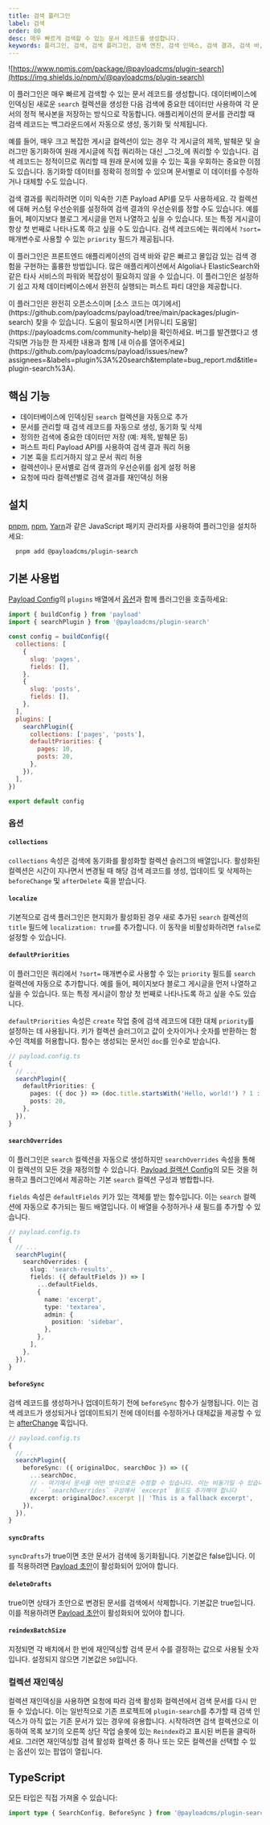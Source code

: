 ```yaml
---
title: 검색 플러그인
label: 검색
order: 80
desc: 매우 빠르게 검색할 수 있는 문서 레코드를 생성합니다.
keywords: 플러그인, 검색, 검색 플러그인, 검색 엔진, 검색 인덱스, 검색 결과, 검색 바, 검색 박스, 검색 필드, 검색 폼, 검색 입력
---
```


![https://www.npmjs.com/package/@payloadcms/plugin-search](https://img.shields.io/npm/v/@payloadcms/plugin-search)

이 플러그인은 매우 빠르게 검색할 수 있는 문서 레코드를 생성합니다. 데이터베이스에 인덱싱된 새로운 `search` 컬렉션을 생성한 다음 검색에 중요한 데이터만 사용하여 각 문서의 정적 복사본을 저장하는 방식으로 작동합니다. 애플리케이션의 문서를 관리할 때 검색 레코드는 백그라운드에서 자동으로 생성, 동기화 및 삭제됩니다.

예를 들어, 매우 크고 복잡한 게시글 컬렉션이 있는 경우 각 게시글의 제목, 발췌문 및 슬러그만 동기화하여 원래 게시글에 직접 쿼리하는 대신 _그것_에 쿼리할 수 있습니다. 검색 레코드는 정적이므로 쿼리할 때 원래 문서에 있을 수 있는 훅을 우회하는 중요한 이점도 있습니다. 동기화할 데이터를 정확히 정의할 수 있으며 문서별로 이 데이터를 수정하거나 대체할 수도 있습니다.

검색 결과를 쿼리하려면 이미 익숙한 기존 Payload API를 모두 사용하세요. 각 컬렉션에 대해 커스텀 우선순위를 설정하여 검색 결과의 우선순위를 정할 수도 있습니다. 예를 들어, 페이지보다 블로그 게시글을 먼저 나열하고 싶을 수 있습니다. 또는 특정 게시글이 항상 첫 번째로 나타나도록 하고 싶을 수도 있습니다. 검색 레코드에는 쿼리에서 `?sort=` 매개변수로 사용할 수 있는 `priority` 필드가 제공됩니다.

이 플러그인은 프론트엔드 애플리케이션의 검색 바와 같은 빠르고 몰입감 있는 검색 경험을 구현하는 훌륭한 방법입니다. 많은 애플리케이션에서 Algolia나 ElasticSearch와 같은 타사 서비스의 파워와 복잡성이 필요하지 않을 수 있습니다. 이 플러그인은 설정하기 쉽고 자체 데이터베이스에서 완전히 실행되는 퍼스트 파티 대안을 제공합니다.

<Banner type="info">
  이 플러그인은 완전히 오픈소스이며 [소스 코드는
  여기에서](https://github.com/payloadcms/payload/tree/main/packages/plugin-search)
  찾을 수 있습니다. 도움이 필요하시면 [커뮤니티
  도움말](https://payloadcms.com/community-help)을 확인하세요. 버그를 발견했다고 생각되면
  가능한 한 자세한 내용과 함께 [새 이슈를
  열어주세요](https://github.com/payloadcms/payload/issues/new?assignees=&labels=plugin%3A%20search&template=bug_report.md&title=plugin-search%3A).
</Banner>

## 핵심 기능

- 데이터베이스에 인덱싱된 `search` 컬렉션을 자동으로 추가
- 문서를 관리할 때 검색 레코드를 자동으로 생성, 동기화 및 삭제
- 정의한 검색에 중요한 데이터만 저장 (예: 제목, 발췌문 등)
- 퍼스트 파티 Payload API를 사용하여 검색 결과 쿼리 허용
- 기본 훅을 트리거하지 않고 문서 쿼리 허용
- 컬렉션이나 문서별로 검색 결과의 우선순위를 쉽게 설정 허용
- 요청에 따라 컬렉션별로 검색 결과를 재인덱싱 허용

## 설치

[pnpm](https://pnpm.io), [npm](https://npmjs.com), [Yarn](https://yarnpkg.com)과 같은 JavaScript 패키지 관리자를 사용하여 플러그인을 설치하세요:

```bash
  pnpm add @payloadcms/plugin-search
```

## 기본 사용법

[Payload Config](https://payloadcms.com/docs/configuration/overview)의 `plugins` 배열에서 [옵션](#options)과 함께 플러그인을 호출하세요:

```js
import { buildConfig } from 'payload'
import { searchPlugin } from '@payloadcms/plugin-search'

const config = buildConfig({
  collections: [
    {
      slug: 'pages',
      fields: [],
    },
    {
      slug: 'posts',
      fields: [],
    },
  ],
  plugins: [
    searchPlugin({
      collections: ['pages', 'posts'],
      defaultPriorities: {
        pages: 10,
        posts: 20,
      },
    }),
  ],
})

export default config
```

### 옵션

#### `collections`

`collections` 속성은 검색에 동기화를 활성화할 컬렉션 슬러그의 배열입니다. 활성화된 컬렉션은 시간이 지나면서 변경될 때 해당 검색 레코드를 생성, 업데이트 및 삭제하는 `beforeChange` 및 `afterDelete` 훅을 받습니다.

#### `localize`

기본적으로 검색 플러그인은 현지화가 활성화된 경우 새로 추가된 `search` 컬렉션의 `title` 필드에 `localization: true`를 추가합니다. 이 동작을 비활성화하려면 `false`로 설정할 수 있습니다.

#### `defaultPriorities`

이 플러그인은 쿼리에서 `?sort=` 매개변수로 사용할 수 있는 `priority` 필드를 `search` 컬렉션에 자동으로 추가합니다. 예를 들어, 페이지보다 블로그 게시글을 먼저 나열하고 싶을 수 있습니다. 또는 특정 게시글이 항상 첫 번째로 나타나도록 하고 싶을 수도 있습니다.

`defaultPriorities` 속성은 `create` 작업 중에 검색 레코드에 대한 대체 `priority`를 설정하는 데 사용됩니다. 키가 컬렉션 슬러그이고 값이 숫자이거나 숫자를 반환하는 함수인 객체를 허용합니다. 함수는 생성되는 문서인 `doc`를 인수로 받습니다.

```ts
// payload.config.ts
{
  // ...
  searchPlugin({
    defaultPriorities: {
      pages: ({ doc }) => (doc.title.startsWith('Hello, world!') ? 1 : 10),
      posts: 20,
    },
  }),
}
```

#### `searchOverrides`

이 플러그인은 `search` 컬렉션을 자동으로 생성하지만 `searchOverrides` 속성을 통해 이 컬렉션의 모든 것을 재정의할 수 있습니다. [Payload 컬렉션 Config](https://payloadcms.com/docs/configuration/collections)의 모든 것을 허용하고 플러그인에서 제공하는 기본 `search` 컬렉션 구성과 병합합니다.

`fields` 속성은 `defaultFields` 키가 있는 객체를 받는 함수입니다. 이는 `search` 컬렉션에 자동으로 추가되는 필드 배열입니다. 이 배열을 수정하거나 새 필드를 추가할 수 있습니다.

```ts
// payload.config.ts
{
  // ...
  searchPlugin({
    searchOverrides: {
      slug: 'search-results',
      fields: ({ defaultFields }) => [
        ...defaultFields,
        {
          name: 'excerpt',
          type: 'textarea',
          admin: {
            position: 'sidebar',
          },
        },
      ],
    },
  }),
}
```

#### `beforeSync`

검색 레코드를 생성하거나 업데이트하기 전에 `beforeSync` 함수가 실행됩니다. 이는 검색 레코드가 생성되거나 업데이트되기 전에 데이터를 수정하거나 대체값을 제공할 수 있는 [afterChange](https://payloadcms.com/docs/hooks/globals#afterchange) 훅입니다.

```ts
// payload.config.ts
{
  // ...
  searchPlugin({
    beforeSync: ({ originalDoc, searchDoc }) => ({
      ...searchDoc,
      // - 여기에서 문서를 어떤 방식으로든 수정할 수 있습니다. 이는 비동기일 수 있습니다
      // - `searchOverrides` 구성에서 `excerpt` 필드도 추가해야 합니다
      excerpt: originalDoc?.excerpt || 'This is a fallback excerpt',
    }),
  }),
}
```

#### `syncDrafts`

`syncDrafts`가 true이면 초안 문서가 검색에 동기화됩니다. 기본값은 false입니다. 이를 적용하려면 [Payload 초안](https://payloadcms.com/docs/versions/drafts)이 활성화되어 있어야 합니다.

#### `deleteDrafts`

true이면 상태가 초안으로 변경된 문서를 검색에서 삭제합니다. 기본값은 true입니다. 이를 적용하려면 [Payload 초안](https://payloadcms.com/docs/versions/drafts)이 활성화되어 있어야 합니다.

#### `reindexBatchSize`

지정되면 각 배치에서 한 번에 재인덱싱할 검색 문서 수를 결정하는 값으로 사용될 숫자입니다. 설정되지 않으면 기본값은 `50`입니다.

### 컬렉션 재인덱싱

컬렉션 재인덱싱을 사용하면 요청에 따라 검색 활성화 컬렉션에서 검색 문서를 다시 만들 수 있습니다. 이는 일반적으로 기존 프로젝트에 `plugin-search`를 추가할 때 검색 인덱스가 아직 없는 기존 문서가 있는 경우에 유용합니다. 시작하려면 검색 컬렉션으로 이동하여 목록 보기의 오른쪽 상단 작업 슬롯에 있는 `Reindex`라고 표시된 버튼을 클릭하세요. 그러면 재인덱싱할 검색 활성화 컬렉션 중 하나 또는 모든 컬렉션을 선택할 수 있는 옵션이 있는 팝업이 열립니다.

## TypeScript

모든 타입은 직접 가져올 수 있습니다:

```ts
import type { SearchConfig, BeforeSync } from '@payloadcms/plugin-search/types'
```